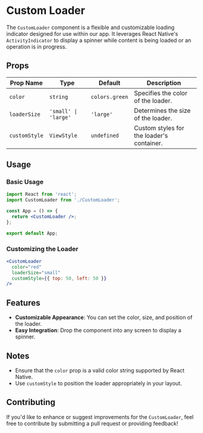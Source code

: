 # Custom Loader

The `CustomLoader` component is a flexible and customizable loading indicator designed for use within our app. It leverages React Native's `ActivityIndicator` to display a spinner while content is being loaded or an operation is in progress.

## Props

| Prop Name     | Type                 | Default        | Description                               |
| ------------- | -------------------- | -------------- | ----------------------------------------- |
| `color`       | `string`             | `colors.green` | Specifies the color of the loader.        |
| `loaderSize`  | `'small' \| 'large'` | `'large'`      | Determines the size of the loader.        |
| `customStyle` | `ViewStyle`          | `undefined`    | Custom styles for the loader's container. |

## Usage

### Basic Usage

```jsx
import React from 'react';
import CustomLoader from './CustomLoader';

const App = () => {
  return <CustomLoader />;
};

export default App;
```

### Customizing the Loader

```jsx
<CustomLoader
  color="red"
  loaderSize="small"
  customStyle={{ top: 50, left: 50 }}
/>
```

## Features

- **Customizable Appearance**: You can set the color, size, and position of the loader.
- **Easy Integration**: Drop the component into any screen to display a spinner.

## Notes

- Ensure that the `color` prop is a valid color string supported by React Native.
- Use `customStyle` to position the loader appropriately in your layout.

## Contributing

If you'd like to enhance or suggest improvements for the `CustomLoader`, feel free to contribute by submitting a pull request or providing feedback!
